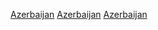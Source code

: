 {{Portal box|亞塞拜然|體育運動}}
{{Year by category
|m = 2
|c = 0
|d = 1
|y = 5
|cat     = 亞塞拜然體育
|sortkey = 體育
|parent  = 各年份亞塞拜然體育
|subcat  = 2015年亞塞拜然
}}
[[Category:2015年各國體育|Azerbaijan]]
[[Category:2015年亞洲體育|Azerbaijan]]
[[Category:2015年歐洲體育|Azerbaijan]]